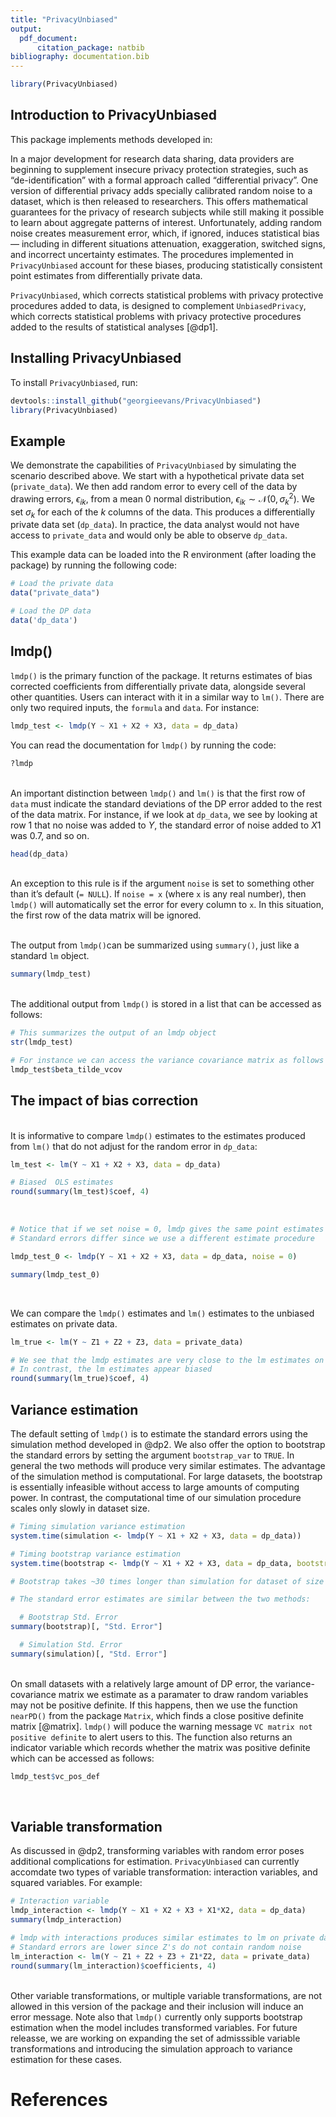 ```yaml
---
title: "PrivacyUnbiased"
output:  
  pdf_document:
      citation_package: natbib
bibliography: documentation.bib
---
```

  
```r
library(PrivacyUnbiased)
```



##  Introduction to PrivacyUnbiased 

This package implements methods developed in: 

\begin{itemize}
\item Evans, Georgina, and Gary King (2020): \textit{“Statistically Valid Inferences from Differentially Private Data Releases"}. In: URL: \url{https://gking.harvard.edu/dpd}.
\end{itemize}

In a major development for research data sharing, data providers are beginning to supplement insecure privacy protection strategies, such as "de-identification" with a formal approach called "differential privacy". One version of differential privacy adds specially calibrated random noise to a dataset, which is then released to researchers. This offers mathematical guarantees for the privacy of research subjects while still making it possible to learn about aggregate patterns of interest. Unfortunately, adding random noise creates measurement error, which, if ignored, induces statistical bias --- including in different situations attenuation, exaggeration, switched signs, and incorrect uncertainty estimates. The procedures implemented in `PrivacyUnbiased` account for these biases, producing statistically consistent point estimates from differentially private data. 

`PrivacyUnbiased`, which corrects statistical problems with privacy protective procedures added to data, is designed to complement `UnbiasedPrivacy`, which corrects statistical problems with privacy protective procedures added to the results of statistical analyses [@dp1].

## Installing PrivacyUnbiased 

To install `PrivacyUnbiased`, run:
  
```r
devtools::install_github("georgieevans/PrivacyUnbiased")
library(PrivacyUnbiased)

```

## Example

We demonstrate the capabilities of `PrivacyUnbiased` by simulating the scenario described above. We start with a hypothetical private data set (`private_data`). We then add random error to every cell of the data by drawing errors, $\epsilon_{ik}$, from a mean $0$ normal distribution, $\epsilon_{ik} \sim \mathcal{N}(0, \sigma_k^2)$. We set $\sigma_k$ for each of the $k$ columns of the data.  This produces a differentially private data set (`dp_data`). In practice, the data analyst would not have access to `private_data` and would only be able to observe `dp_data`.

This example data can be loaded into the R environment (after loading the package) by running the following code: 

```r

# Load the private data
data("private_data")

# Load the DP data
data('dp_data')
```


## lmdp()

`lmdp()` is the primary function of the package. It returns estimates of bias corrected coefficients from differentially private data, alongside several other quantities. Users can interact with it in a similar way to `lm()`. There are only two required inputs, the `formula` and  `data`. For instance: 
\
```r
lmdp_test <- lmdp(Y ~ X1 + X2 + X3, data = dp_data)

```

You can read the documentation for `lmdp()` by running the code: 

```r
?lmdp
```
\
An important distinction between `lmdp()` and `lm()` is that the first row of `data` must indicate the standard deviations of the DP error added to the rest of the data matrix. For instance, if we look at `dp_data`, we see by looking at row $1$ that no noise was added to $Y$, the standard error of noise added to $X1$ was $0.7$, and so on. 

```r
head(dp_data)
```
\
An exception to this rule is if the argument `noise` is set to something other than it's default (`= NULL`). If `noise = x` (where `x` is any real number), then `lmdp()` will automatically set the error for every column to `x`. In this situation, the first row of the data matrix will be ignored.


\
The output from `lmdp()`can be summarized using `summary()`, just like a standard `lm` object. 

```r
summary(lmdp_test)
```
\
The additional output from `lmdp()` is stored in a list that can be accessed as follows: 
  
```r
# This summarizes the output of an lmdp object
str(lmdp_test)

# For instance we can access the variance covariance matrix as follows
lmdp_test$beta_tilde_vcov
```


## The impact of bias correction 

\
It is informative to compare `lmdp()` estimates to the estimates produced from `lm()` that do not adjust for the random error in `dp_data`: 
  
```r

lm_test <- lm(Y ~ X1 + X2 + X3, data = dp_data)

# Biased  OLS estimates
round(summary(lm_test)$coef, 4)
```
\

```r
# Notice that if we set noise = 0, lmdp gives the same point estimates as lm()
# Standard errors differ since we use a different estimate procedure 

lmdp_test_0 <- lmdp(Y ~ X1 + X2 + X3, data = dp_data, noise = 0)

summary(lmdp_test_0)

```

\ 

We can compare the `lmdp()` estimates and `lm()` estimates to the unbiased estimates on private data. 

```r
lm_true <- lm(Y ~ Z1 + Z2 + Z3, data = private_data)

# We see that the lmdp estimates are very close to the lm estimates on private data
# In contrast, the lm estimates appear biased 
round(summary(lm_true)$coef, 4)
```



## Variance estimation 

The default setting of `lmdp()` is to estimate the standard errors using the simulation method developed in @dp2. We also offer the option to bootstrap the standard errors by setting the argument `bootstrap_var` to  `TRUE`. In general the two methods will  produce very similar estimates. The advantage of the simulation method is computational. For large datasets, the bootstrap is essentially infeasible without access to large amounts of computing power. In contrast, the computational time of our simulation procedure scales only slowly in dataset size. 

```r

# Timing simulation variance estimation
system.time(simulation <- lmdp(Y ~ X1 + X2 + X3, data = dp_data))

# Timing bootstrap variance estimation 
system.time(bootstrap <- lmdp(Y ~ X1 + X2 + X3, data = dp_data, bootstrap_var = TRUE))

# Bootstrap takes ~30 times longer than simulation for dataset of size N = 100000

# The standard error estimates are similar between the two methods: 

  # Bootstrap Std. Error
summary(bootstrap)[, "Std. Error"]

  # Simulation Std. Error
summary(simulation)[, "Std. Error"]
```

\
On small datasets with a relatively large amount of DP error, the variance-covariance matrix 
we estimate as a paramater to draw random variables may not be positive definite. If this happens, then we use the function `nearPD()` from the package `Matrix`, which finds a close positive definite matrix [@matrix]. `lmdp()` will poduce the warning message `VC matrix not positive definite` to alert users to this. The function also returns an indicator variable which records whether the matrix was positive definite which can be accessed as follows:

```r
lmdp_test$vc_pos_def
```
\

## Variable transformation

As discussed in @dp2, transforming variables with random error poses additional complications for estimation. `PrivacyUnbiased` can currently accomdate two types of variable transformation: interaction variables, and squared variables. For example: 


```r

# Interaction variable
lmdp_interaction <- lmdp(Y ~ X1 + X2 + X3 + X1*X2, data = dp_data)
summary(lmdp_interaction)

# lmdp with interactions produces similar estimates to lm on private data
# Standard errors are lower since Z's do not contain random noise 
lm_interaction <- lm(Y ~ Z1 + Z2 + Z3 + Z1*Z2, data = private_data)
round(summary(lm_interaction)$coefficients, 4)

```
\
Other variable transformations, or multiple variable transformations, are not allowed in this version of the package and their inclusion will induce an error message. Note also that `lmdp()` currently only supports bootstrap estimation when the model includes transformed variables. For future releasse, we are working on expanding the set of admisssible variable transformations and introducing the simulation approach to variance estimation for these cases. 

# References
